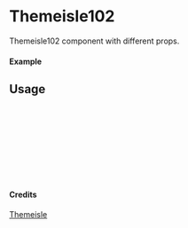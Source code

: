 
<Meta of={Themeisle102} title="Themeisle/Themeisle102" />

# Themeisle102

Themeisle102 component with different props.

#### Example

<Canvas of={Themeisle102.Primary} />

## Usage

```ts
import { Themeisle102 } from "yadl-ui";

const Example = () => {
  return (
      <Themeisle102 />
  );
};

export default Example;
```

#### Credits
[Themeisle](https://themeisle.com/illustrations)
